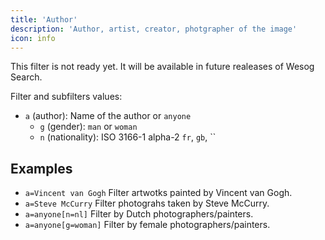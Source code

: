 ```yaml
---
title: 'Author'
description: 'Author, artist, creator, photgrapher of the image'
icon: info
---
```


<Warning>This filter is not ready yet. It will be available in future realeases of Wesog Search.</Warning>

Filter and subfilters values:

- `a` (author): Name of the author or `anyone`
  - `g` (gender): `man` or `woman`
  - `n` (nationality): ISO 3166-1 alpha-2 `fr`, `gb`, `` 


## Examples

- `a=Vincent van Gogh` Filter artwotks painted by Vincent van Gogh.
- `a=Steve McCurry` Filter photograhs taken by Steve McCurry.
- `a=anyone[n=nl]` Filter by Dutch photographers/painters.
- `a=anyone[g=woman]` Filter by female photographers/painters.
